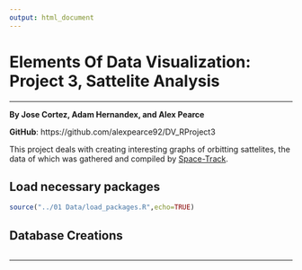 ```yaml
---
output: html_document
---
```

Elements Of Data Visualization: Project 3, Sattelite Analysis
===

***

__By Jose Cortez, Adam Hernandex, and Alex Pearce__

__GitHub__: https://github.com/alexpearce92/DV_RProject3

This project deals with creating interesting graphs of orbitting sattelites, the data of which was gathered and compiled by [Space-Track](https://www.space-track.org).

## Load necessary packages
```r
source("../01 Data/load_packages.R",echo=TRUE)
```

## Database Creations
```r

```

***


